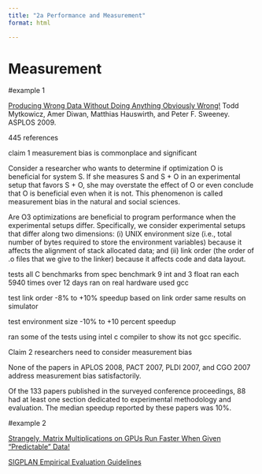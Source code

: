 ```yaml
---
title: "2a Performance and Measurement"
format: html

---
```


# Measurement 


#example 1

[ Producing Wrong Data Without Doing Anything Obviously Wrong!](<https://dl.acm.org/citation.cfm?id=1508275>) Todd Mytkowicz, Amer Diwan, Matthias Hauswirth, and Peter F. Sweeney. ASPLOS 2009.

445 references 


claim 1  measurement bias is commonplace and significant

Consider a researcher who wants to determine if
optimization O is beneficial for system S. If she measures
S and S + O in an experimental setup that favors S + O,
she may overstate the effect of O or even conclude that O
is beneficial even when it is not. This phenomenon is called
measurement bias in the natural and social sciences. 

Are O3 optimizations are
beneficial to program performance when the experimental
setups differ. Specifically, we consider experimental setups
that differ along two dimensions: (i) UNIX environment size
(i.e., total number of bytes required to store the environment
variables) because it affects the alignment of stack allocated
data; and (ii) link order (the order of .o files that we give to
the linker) because it affects code and data layout.


tests 
all C benchmarks from spec benchmark 9 int and 3 float 
ran each 5940 times over 12 days  ran on real hardware
used gcc  

test link order 
-8% to +10% speedup based on link order 
same results on simulator 

test environment size 
-10% to +10 percent speedup 

ran some of the tests using intel c compiler to show its not gcc specific.


Claim 2 researchers need to  consider measurement bias

None of the papers in APLOS 2008, PACT 2007, PLDI 2007, and CGO 2007 address measurement bias satisfactorily.

Of the 133 papers published in the surveyed conference proceedings, 88 had at least one section dedicated to experimental methodology and evaluation. 
The median speedup reported by these papers was 10%.   


#example 2 

[Strangely, Matrix Multiplications on GPUs Run Faster When Given "Predictable" Data!](https://www.thonking.ai/p/strangely-matrix-multiplications)

[SIGPLAN Empirical Evaluation Guidelines](https://www.sigplan.org/Resources/EmpiricalEvaluation/)